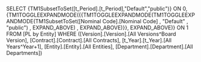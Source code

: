 SELECT {TM1SubsetToSet([t_Period].[t_Period],"Default","public")} ON 0, {TM1TOGGLEEXPANDMODE({{TM1TOGGLEEXPANDMODE(TM1TOGGLEEXPANDMODE(TM1SubsetToSet([Nominal Code].[Nominal Code] , "Default" , "public") , EXPAND_ABOVE) , EXPAND_ABOVE)}}, EXPAND_ABOVE)} ON 1 FROM [PL by Entity] WHERE ([Version].[Version].[All Versions^Board Version], [Contract].[Contract].[All Contracts], [t_Year].[t_Year].[All Years^Year+1], [Entity].[Entity].[All Entities], [Department].[Department].[All Departments])